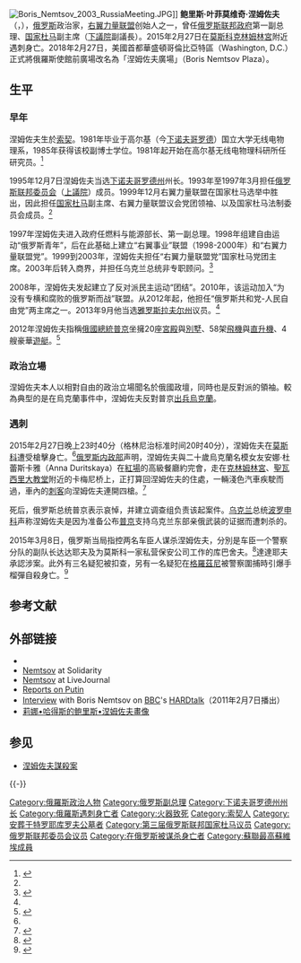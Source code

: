{{noteTA
|1 = zh-cn:普京; zh-hk:普京; zh-tw:普丁;
}}
{{Infobox politician
|name           = 鲍里斯·涅姆佐夫<br>{{lang|ru|Борис Немцов}}
|image          = Марш за мир и свободу (11).jpg 
|caption        = 涅姆佐夫（2013）
|office         = [[俄罗斯联邦政府|俄罗斯联邦政府]]副总理
|term_start     = 1998年4月28日
|term_end       = 1998年8月28日
|president      = [[鲍里斯·叶利钦|鲍里斯·叶利钦]]
|primeminister  = [[谢尔盖·弗拉季连诺维奇·基里延科|谢尔盖·基里延科]]<br />[[维克托·斯捷潘诺维奇·切尔诺梅尔金|维克托·切尔诺梅尔金]]（代理）

|office2        = [[俄罗斯联邦政府|俄罗斯联邦政府]]第一副总理
|term_start2    = 1997年3月17日
|term_end2      = 1998年4月28日
|alongside2     = [[阿纳托利·丘拜斯|阿纳托利·丘拜斯]]
|predecessor2   = 弗拉基米尔·波塔宁<br />阿列克谢·博沙科夫<br />维克托·伊留申
|successor2     = 尤里·马斯柳科夫<br />瓦季姆·古斯托夫
|president2     = [[鲍里斯·叶利钦|鲍里斯·叶利钦]]
|primeminister2 = [[维克托·斯捷潘诺维奇·切尔诺梅尔金|维克托·切尔诺梅尔金]]

|office3        = [[下诺夫哥罗德州|下诺夫哥罗德州]][[下诺夫哥罗德州州长|州长]]
|term_start3    = 1991年11月30日
|term_end3      = 1997年3月17日 
|predecessor3   = 
|successor3     = {{link-en|伊万·彼得罗维奇·斯克利亚罗夫|Ivan Sklyarov|伊万·斯克利亚罗夫}}

|birth_date     = {{Birth date|1959|10|9}}
|birth_place    = {{URS}}[[俄罗斯苏维埃联邦社会主义共和国|俄罗斯]][[索契|索契]]
|death_date     = {{death date and age|2015|2|27|1959|10|9}}
|death_place    = {{RUS}}[[莫斯科|莫斯科]]
|party = [[右翼力量联盟|右翼力量联盟]]（1999–2008）<br />反对党团结运动（2008–2010）<br />“为没有专横和腐败的俄罗斯而战”联盟（2010-2012）<br />俄罗斯共和党-人民自由党（2012-2015）
|children       = 4
|religion       = [[俄罗斯正教会|俄罗斯正教会]]
|awards={{二级祖国功勋奖章}}
}}
[[File:Boris_Nemtsov_2003_RussiaMeeting.JPG|thumb]]]]
'''鲍里斯·叶菲莫维奇·涅姆佐夫'''（{{lang-ru|Борис Ефимович Немцов|Boris Yefimovich Nemtsov}}，{{bd|1959年|10月9日|2015年|2月27日|catIdx=N涅}}），[[俄罗斯|俄罗斯]]政治家，[[右翼力量联盟|右翼力量联盟]]创始人之一，曾任[[俄罗斯联邦政府|俄罗斯联邦政府]]第一副总理、[[国家杜马|国家杜马]]副主席（[[下議院|下議院]]副議長）。2015年2月27日在[[莫斯科|莫斯科]][[克林姆林宮|克林姆林宮]]附近遇刺身亡。2018年2月27日，美國首都華盛頓哥倫比亞特區（Washington, D.C.）正式將俄羅斯使館前廣場改名為「涅姆佐夫廣場」（Boris Nemtsov Plaza）。

==生平==
===早年===
涅姆佐夫生於[[索契|索契]]。1981年毕业于高尔基（今[[下诺夫哥罗德|下诺夫哥罗德]]）国立大学无线电物理系，1985年获得该校副博士学位。1981年起开始在高尔基无线电物理科研所任研究员。<ref name="预备">{{cite web|url=http://world.163.com/15/0228/08/AJHDUD2400014OQQ.html | language= | title=涅姆佐夫曾被招入克里姆林宫预备作叶利钦接班人 |publisher=网易环球眼 |date=2015-02-28 |accessdate= }}</ref>

1995年12月7日涅姆佐夫当选[[下诺夫哥罗德州|下诺夫哥罗德州]]州长。1993年至1997年3月担任[[俄罗斯联邦委员会|俄罗斯联邦委员会]]（[[上議院|上議院]]）成员。1999年12月右翼力量联盟在国家杜马选举中胜出，因此担任[[国家杜马|国家杜马]]副主席、右翼力量联盟议会党团领袖、以及国家杜马法制委员会成员。<ref name="预备"/>

1997年涅姆佐夫进入政府任燃料与能源部长、第一副总理。1998年组建自由运动“俄罗斯青年”，后在此基础上建立“右翼事业”联盟（1998-2000年）和“右翼力量联盟党”。1999到2003年，涅姆佐夫担任“右翼力量联盟党”国家杜马党团主席。2003年后转入商界，并担任乌克兰总统非专职顾问。<ref name="参考消息684618">{{cite web |url = http://world.cankaoxiaoxi.com/2015/0301/684618.shtml |title=涅姆佐夫遇害处距克宫一步之遥 身中四枪脑破裂 |publisher=参考消息网 |date=2015-03-01 |accessdate=2015-03-01 |author=姜涛 |quote = 据俄罗斯《导报》2月28日报道}}</ref>

2008年，涅姆佐夫发起建立了反对派民主运动“团结”。2010年，该运动加入“为没有专横和腐败的俄罗斯而战”联盟。从2012年起，他担任“俄罗斯共和党-人民自由党”两主席之一。2013年9月他当选[[雅罗斯拉夫尔州|雅罗斯拉夫尔州]]议员。<ref name="参考消息684618" />

2012年涅姆佐夫指稱[[俄國總統|俄國總統]][[普京|普京]]坐擁20座[[宮殿|宮殿]]與[[別墅|別墅]]、58架[[飛機|飛機]]與[[直升機|直升機]]、4艘豪華[[遊艇|遊艇]]。<ref name="苹果日报">{{cite news |language = zh-hant | author =  | url =http://www.appledaily.com.tw/realtimenews/article/new/20150228/565678/ |title = 反普丁領袖　總統府外被開4槍身亡 |publisher =《蘋果日報》 | pages =  | date =2015-02-28 | accessdate =2015-02-28}}</ref>

=== 政治立場 ===
涅姆佐夫本人以相對自由的政治立場聞名於俄國政壇，同時也是反對派的領袖。較為典型的是在烏克蘭事件中，涅姆佐夫反對普京[[乌克兰亲俄罗斯武装冲突_(2014年－2015年)|出兵烏克蘭]]。

=== 遇刺 ===
{{Main|涅姆佐夫謀殺案}}

2015年2月27日晚上23时40分（格林尼治标准时间20时40分），涅姆佐夫在[[莫斯科|莫斯科]]遭受槍擊身亡。<ref name="苹果日报" />[[俄罗斯内政部|俄罗斯内政部]]声明，涅姆佐夫與二十歲烏克蘭名模女友安娜·杜蕾斯卡雅（Anna Duritskaya）在[[紅場|紅場]]的高級餐廳約完會，走在[[克林姆林宮|克林姆林宮]]、[[聖瓦西里大教堂|聖瓦西里大教堂]]附近的卡梅尼桥上，正打算回涅姆佐夫的住處，一輛淺色汽車疾駛而過，車內的[[刺客|刺客]]向涅姆佐夫連開四槍。<ref name="参考消息683512">{{cite news |title = 外媒：涅姆佐夫遭枪杀时正与年轻女子同行 |url = http://world.cankaoxiaoxi.com/2015/0228/683512.shtml |publisher=参考消息网 |date=2015-02-28 |accessdate=2015-03-01}}</ref>

死后，俄罗斯总统普京表示哀悼，并建立调查组负责该起案件。[[乌克兰|乌克兰]]总统[[波罗申科|波罗申科]]声称涅姆佐夫是因为准备公布[[普京|普京]]支持乌克兰东部亲俄武装的证据而遭刺杀的。

2015年3月8日，俄罗斯当局指控两名车臣人谋杀涅姆佐夫，分別是车臣一个警察分队的副队长达达耶夫及为莫斯科一家私营保安公司工作的库巴舍夫。<ref>{{Cite news |url = http://www.voachinese.com/content/nemtsov-killing-suspect-chechens-identified/2672098.html |title=俄罗斯指控两名车臣人谋杀涅姆佐夫 |publisher=美國之音 |date=2015-03-08 |accessdate=2015-03-09}}</ref>達達耶夫承認涉案。此外有三名疑犯被扣查，另有一名疑犯在[[格羅茲尼|格羅茲尼]]被警察圍捕時引爆手榴彈自殺身亡。<ref>{{Cite news |url=http://www.bbc.co.uk/news/world-europe-31788073 |title = Nemtsov killing: Russia court charges two men with murder |work=BBC News |date=2015-03-08 |accessdate=2015-03-09}}</ref>

== 参考文献 ==
{{Reflist|2}}

== 外部链接 ==
{{Commons category|Boris Nemtsov}}
* {{Official site|http://www.nemtsov.ru/}}{{ru icon}}
* [https://web.archive.org/web/20110628073123/http://rusolidarnost.ru/leaders/boris-nemtsov Nemtsov]{{ru icon}} at Solidarity 
* [https://web.archive.org/web/20071114124515/http://b-nemtsov.livejournal.com/ Nemtsov]{{ru icon}} at LiveJournal
* [http://www.putin-itogi.ru/ Reports on Putin]{{ru icon}}
* [http://news.bbc.co.uk/2/hi/programmes/hardtalk/9389667.stm Interview] with Boris Nemtsov on [[BBC|BBC]]'s [[HARDtalk|HARDtalk]]（2011年2月7日播出）
* [http://www.lenahades.co.uk/#!boris-nemtsov/czut 莉娜•哈得斯的鲍里斯•涅姆佐夫畫像]

== 参见 ==
* [[涅姆佐夫謀殺案|涅姆佐夫謀殺案]]

{{-}}
{{Portal bar|俄罗斯|政治|人物}}

{{Authority control}}
{{DEFAULTSORT:Nemtsov, Boris Efimovich}}
[[Category:俄羅斯政治人物|Category:俄羅斯政治人物]]
[[Category:俄罗斯副总理|Category:俄罗斯副总理]]
[[Category:下诺夫哥罗德州州长|Category:下诺夫哥罗德州州长]]
[[Category:俄羅斯遇刺身亡者|Category:俄羅斯遇刺身亡者]]
[[Category:火器致死|Category:火器致死]]
[[Category:索契人|Category:索契人]]
[[Category:安葬于特罗耶库罗夫公墓者|Category:安葬于特罗耶库罗夫公墓者]]
[[Category:第三届俄罗斯联邦国家杜马议员|Category:第三届俄罗斯联邦国家杜马议员]]
[[Category:俄罗斯联邦委员会议员|Category:俄罗斯联邦委员会议员]]
[[Category:在俄罗斯被谋杀身亡者|Category:在俄罗斯被谋杀身亡者]]
[[Category:蘇聯最高蘇維埃成員|Category:蘇聯最高蘇維埃成員]]